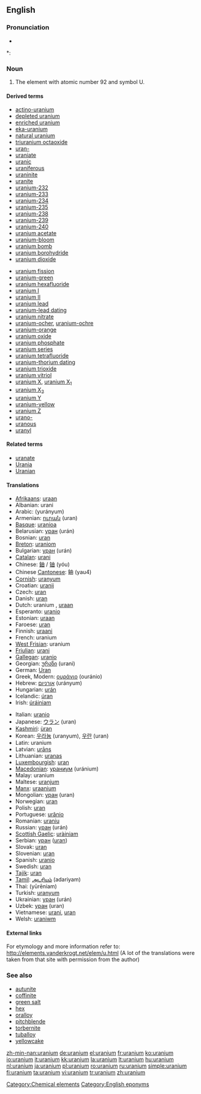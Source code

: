 ==English==
{{elements|U|protactinium|Pa|neptunium|Np}}

===Pronunciation===
* {{audio|en-us-uranium.ogg|Audio (US)}}

*: {{rhymes|eɪniəm}}

===Noun===
{{en-noun|-}}
{{wikipedia}}

# The element with atomic number 92 and symbol U.

====Derived terms====
{{top2}}
* [[actino-uranium]]
* [[depleted uranium]]
* [[enriched uranium]]
* [[eka-uranium]]
* [[natural uranium]]
* [[triuranium octaoxide]]
* [[uran-]]
* [[uraniate]]
* [[uranic]]
* [[uraniferous]]
* [[uraninite]]
* [[uranite]]
* [[uranium-232]]
* [[uranium-233]]
* [[uranium-234]]
* [[uranium-235]]
* [[uranium-238]]
* [[uranium-239]]
* [[uranium-240]]
* [[uranium acetate]]
* [[uranium-bloom]]
* [[uranium bomb]]
* [[uranium borohydride]]
* [[uranium dioxide]]
{{mid2}}
* [[uranium fission]]
* [[uranium-green]]
* [[uranium hexafluoride]]
* [[uranium I]]
* [[uranium II]]
* [[uranium lead]]
* [[uranium-lead dating]]
* [[uranium nitrate]]
* [[uranium-ocher]], [[uranium-ochre]]
* [[uranium-orange]]
* [[uranium oxide]]
* [[uranium phosphate]]
* [[uranium series]]
* [[uranium tetrafluoride]]
* [[uranium-thorium dating]]
* [[uranium trioxide]]
* [[uranium vitriol]]
* [[uranium X]], [[uranium X1|uranium X<sub>1</sub>]]
* [[uranium X2|uranium X<sub>2</sub>]]
* [[uranium Y]]
* [[uranium-yellow]]
* [[uranium Z]]
* [[urano-]]
* [[uranous]]
* [[uranyl]]
{{bottom}}

====Related terms====
* [[uranate]]
* [[Urania]]
* [[Uranian]]

====Translations====
{{top}}
* [[Afrikaans]]: [[uraan]]
* Albanian: urani
* Arabic: {{Arab|[[يورانيوم]]}} (yurányum) {{m}}
* Armenian: [[ուրան]] (uran)
* [[Basque]]: [[uranioa]]
* Belarusian: [[уран]] (urán) {{m}}
* Bosnian: [[uran]]
* [[Breton]]: [[uraniom]]
* Bulgarian: [[уран]] (urán) {{m}}
* [[Catalan]]: [[urani]]
* Chinese: [[鈾]] / [[铀]] (yóu)
* Chinese [[Cantonese]]: 鈾 (yau4)
* [[Cornish]]: [[uranyum]]
* Croatian: [[uranij]]
* Czech: [[uran#Czech|uran]] {{m}}
* Danish: [[uran]]
* Dutch: uranium {{n}}, [[uraan]] {{n}}
* Esperanto: [[uranio#Esperanto|uranio]]
* Estonian: [[uraan]]
* Faroese: [[uran]]
* Finnish: [[uraani]]
* French: uranium {{m}}
* [[West Frisian]]: uranium
* [[Friulian]]: [[urani]]
* [[Gallegan]]: [[uranio#Gallegan|uranio]]
* Georgian: [[ურანი]] (urani)
* German: [[Uran]] {{n}}
* Greek, Modern: [[ουράνιο]] (ouránio) {{n}}
* Hebrew: [[אורניום]] (urányum)
* Hungarian: [[urán]]
* Icelandic: [[úran]]
* Irish: [[úráiniam]]
{{mid}}
* Italian: [[uranio#Italian|uranio]] {{m}}
* Japanese: [[ウラン]] (uran)
* [[Kashmiri]]: [[ùran]]
* Korean: [[우라늄]] (uranyum), [[우란]] (uran)
* Latin: uranium
* Latvian: [[urāns]]
* Lithuanian: [[uranas]]
* [[Luxembourgish]]: [[uran]]
* [[Macedonian]]: [[ураниум]] (uránium) {{m}}
* Malay: uranium
* Maltese: [[uranjum]]
* [[Manx]]: [[uraanium]]
* Mongolian: [[уран]] (uran)
* Norwegian: [[uran]]
* Polish: [[uran]] {{m}}
* Portuguese: [[urânio]] {{m}}
* Romanian: [[uraniu]] {{n}}
* Russian: [[уран#Russian|уран]] (urán) {{m}}
* [[Scottish Gaelic]]: [[uràiniam]]
* Serbian: [[уран]] ([[uran]]) {{m}}
* Slovak: [[uran]]
* Slovenian: [[uran]]
* Spanish: [[uranio]] {{m}}
* Swedish: [[uran]]
* [[Tajik]]: [[uran]]
* [[Tamil]]: [[அடரியம்]] (adariyam)
* Thai: {{Thai|[[ยูเรเนียม]]}} (yūrēniam)
* Turkish: [[uranyum]]
* Ukrainian: [[уран]] (urán) {{m}}
* Uzbek: [[уран]] (uran)
* Vietnamese: [[urani]], [[uran]]
* Welsh: [[uraniwm]]
{{bottom}}

====External links====
For etymology and more information refer to:
http://elements.vanderkrogt.net/elem/u.html
(A lot of the translations were taken from that site with permission from the author)

===See also===
* [[autunite]]
* [[coffinite]]
* [[green salt]]
* [[hex]]
* [[oralloy]]
* [[pitchblende]]
* [[torbernite]]
* [[tuballoy]]
* [[yellowcake]]

[[Category:Chemical elements]]
[[Category:English eponyms]]

[[zh-min-nan:uranium]]
[[de:uranium]]
[[el:uranium]]
[[fr:uranium]]
[[ko:uranium]]
[[io:uranium]]
[[it:uranium]]
[[kk:uranium]]
[[la:uranium]]
[[lt:uranium]]
[[hu:uranium]]
[[nl:uranium]]
[[ja:uranium]]
[[pl:uranium]]
[[ro:uranium]]
[[ru:uranium]]
[[simple:uranium]]
[[fi:uranium]]
[[ta:uranium]]
[[vi:uranium]]
[[tr:uranium]]
[[zh:uranium]]
